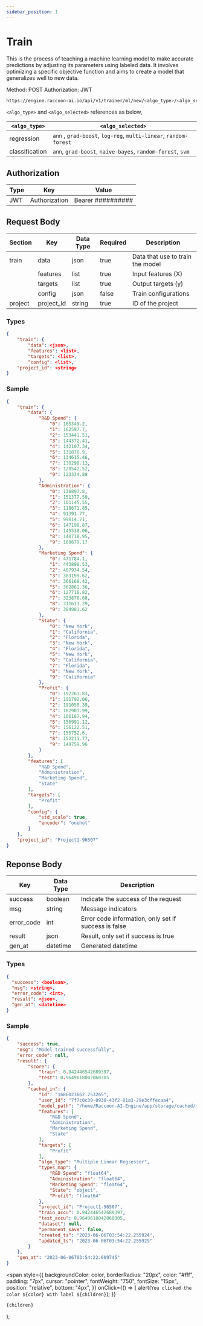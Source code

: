 ```yaml
---
sidebar_position: 1
---
```


# Train

This is the process of teaching a machine learning model to make accurate predictions by adjusting its parameters using labeled data. It involves optimizing a specific objective function and aims to create a model that generalizes well to new data.

<Tooltip color="#3abe25">Method: POST</Tooltip> <Tooltip color="#Be2525">
  Authorization: JWT
</Tooltip>
<div style={{ marginBottom: "20px" }}></div>

```bash
https://engine.raccoon-ai.io/api/v1/trainer/ml/new/<algo_type>/<algo_selected>
```
`<algo_type>` and  `<algo_selected>` references as below,

| `<algo_type>`   |          `<algo_selected>`                                      |
| --------------- | ----------------------------------------------------------------|
| regression      | `ann` , `grad-boost`, `log-reg`, `multi-linear`, `random-forest`|
| classification  | `ann`, `grad-boost`, `naive-bayes`, `random-forest`, `svm`      |



## Authorization

| Type | Key           | Value             |
| ---- | ------------- | ----------------- |
| JWT  | Authorization | Bearer ########## |

## Request Body
| Section    | Key      | Data Type | Required | Description                                      |
| -----------| -------- | --------- | -------- | ------------------------------------------------ |
| train      | data     | json      | true     | Data that use to train the model                 |
|            | features | list      | true     | Input features (X)                               |
|            | targets  | list      | true     | Output targets (y)                               |
|            | config   | json      | false    | Train configurations                             |
| project    |project_id| string    | true     | ID of the project                                |


### Types

```json
{
    "train": {
        "data": <json>,
        "features": <list>,
        "targets": <list>,
        "config": <list>,
    "project_id": <string>
}
```

### Sample

```json
{
    "train": {
        "data": {
            "R&D Spend": {
                "0": 165349.2,
                "1": 162597.7,
                "2": 153441.51,
                "3": 144372.41,
                "4": 142107.34,
                "5": 131876.9,
                "6": 134615.46,
                "7": 130298.13,
                "8": 120542.52,
                "9": 123334.88
            },
            "Administration": {
                "0": 136897.8,
                "1": 151377.59,
                "2": 101145.55,
                "3": 118671.85,
                "4": 91391.77,
                "5": 99814.71,
                "6": 147198.87,
                "7": 145530.06,
                "8": 148718.95,
                "9": 108679.17
            },
            "Marketing Spend": {
                "0": 471784.1,
                "1": 443898.53,
                "2": 407934.54,
                "3": 383199.62,
                "4": 366168.42,
                "5": 362861.36,
                "6": 127716.82,
                "7": 323876.68,
                "8": 311613.29,
                "9": 304981.62
            },
            "State": {
                "0": "New York",
                "1": "California",
                "2": "Florida",
                "3": "New York",
                "4": "Florida",
                "5": "New York",
                "6": "California",
                "7": "Florida",
                "8": "New York",
                "9": "California"
            },
            "Profit": {
                "0": 192261.83,
                "1": 191792.06,
                "2": 191050.39,
                "3": 182901.99,
                "4": 166187.94,
                "5": 156991.12,
                "6": 156122.51,
                "7": 155752.6,
                "8": 152211.77,
                "9": 149759.96
            }
        },
        "features": [
            "R&D Spend",
            "Administration",
            "Marketing Spend",
            "State"
        ],
        "targets": [
            "Profit"
        ],
        "config": {
            "std_scale": true,
            "encoder": "onehot"
        }
    },
    "project_id": "Project1-96507"
}
```

## Reponse Body

| Key        | Data Type | Description                                          |
| ---------- | --------- | ---------------------------------------------------- |
| success    | boolean   | Indicate the success of the request                  |
| msg        | string    | Message indicators                                   |
| error_code | int       | Error code information, only set if success is false |
| result     | json      | Result, only set if success is true                  |
| gen_at     | datetime  | Generated datetime                                   |

### Types

```json
{
  "success": <boolean>,
  "msg": <string>,
  "error_code": <int>,
  "result": <json>,
  "gen_at": <datetime>
}
```

### Sample

```json
{
    "success": true,
    "msg": "Model trained successfully",
    "error_code": null,
    "result": {
        "score": {
            "train": 0.942446542689397,
            "test": 0.9649618042060305
        },
        "cached_in": {
            "id": "1686023662.253265",
            "user_id": "7f7c0c39-0930-43f2-81a3-29e3cffecaa4",
            "model_path": "/home/Raccoon-AI-Engine/app/storage/cached/ml/Project1-96507/7f7c0c39-0930-43f2-81a3-29e3cffecaa4/1686023662.253265.jlb",
            "features": [
                "R&D Spend",
                "Administration",
                "Marketing Spend",
                "State"
            ],
            "targets": [
                "Profit"
            ],
            "algo_type": "Multiple Linear Regressor",
            "types_map": {
                "R&D Spend": "float64",
                "Administration": "float64",
                "Marketing Spend": "float64",
                "State": "object",
                "Profit": "float64"
            },
            "project_id": "Project1-96507",
            "train_accu": 0.942446542689397,
            "test_accu": 0.9649618042060305,
            "dataset": null,
            "permanent_save": false,
            "created_ts": "2023-06-06T03:54:22.255924",
            "updated_ts": "2023-06-06T03:54:22.255929"
        }
    },
    "gen_at": "2023-06-06T03:54:22.609745"
}
```

  <span
    style={{
      backgroundColor: color,
      borderRadius: "20px",
      color: "#fff",
      padding: "7px",
      cursor: "pointer",
      fontWeight: "750",
      fontSize: "15px",
      position: "relative",
      bottom: "4px",
    }}
    onClick={() => {
      alert(`You clicked the color ${color} with label ${children}`);
    }}
  >
    {children}
  </span>
);
